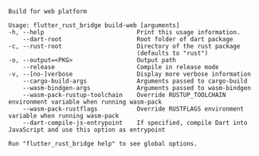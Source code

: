 ```
Build for web platform

Usage: flutter_rust_bridge build-web [arguments]
-h, --help                          Print this usage information.
    --dart-root                     Root folder of dart package
-c, --rust-root                     Directory of the rust package
                                    (defaults to "rust")
-o, --output=<PKG>                  Output path
    --release                       Compile in release mode
-v, --[no-]verbose                  Display more verbose information
    --cargo-build-args              Arguments passed to cargo-build
    --wasm-bindgen-args             Arguments passed to wasm-bindgen
    --wasm-pack-rustup-toolchain    Override RUSTUP_TOOLCHAIN environment variable when running wasm-pack
    --wasm-pack-rustflags           Override RUSTFLAGS environment variable when running wasm-pack
    --dart-compile-js-entrypoint    If specified, compile Dart into JavaScript and use this option as entrypoint

Run "flutter_rust_bridge help" to see global options.

```
